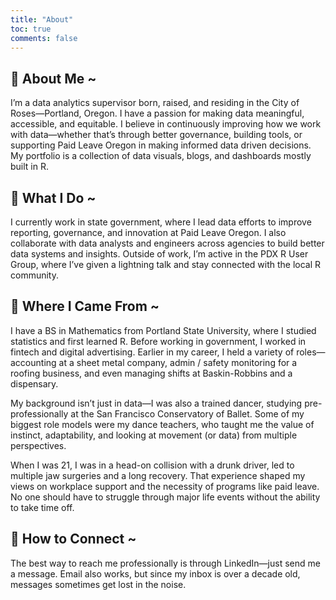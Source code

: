 ```yaml
---
title: "About"
toc: true
comments: false
---
```


## 💚 About Me \~

I’m a data analytics supervisor born, raised, and residing in the City of Roses—Portland, Oregon. I have a passion for making data meaningful, accessible, and equitable. I believe in continuously improving how we work with data—whether that’s through better governance, building tools, or supporting Paid Leave Oregon in making informed data driven decisions. My portfolio is a collection of data visuals, blogs, and dashboards mostly built in R.

## 💚 What I Do \~

I currently work in state government, where I lead data efforts to improve reporting, governance, and innovation at Paid Leave Oregon. I also collaborate with data analysts and engineers across agencies to build better data systems and insights. Outside of work, I’m active in the PDX R User Group, where I’ve given a lightning talk and stay connected with the local R community.

## 💚 Where I Came From \~

I have a BS in Mathematics from Portland State University, where I studied statistics and first learned R. Before working in government, I worked in fintech and digital advertising. Earlier in my career, I held a variety of roles—accounting at a sheet metal company, admin / safety monitoring for a roofing business, and even managing shifts at Baskin-Robbins and a dispensary.

My background isn’t just in data—I was also a trained dancer, studying pre-professionally at the San Francisco Conservatory of Ballet. Some of my biggest role models were my dance teachers, who taught me the value of instinct, adaptability, and looking at movement (or data) from multiple perspectives.

When I was 21, I was in a head-on collision with a drunk driver, led to multiple jaw surgeries and a long recovery. That experience shaped my views on workplace support and the necessity of programs like paid leave. No one should have to struggle through major life events without the ability to take time off.

## 💚 How to Connect \~

The best way to reach me professionally is through LinkedIn—just send me a message. Email also works, but since my inbox is over a decade old, messages sometimes get lost in the noise.
